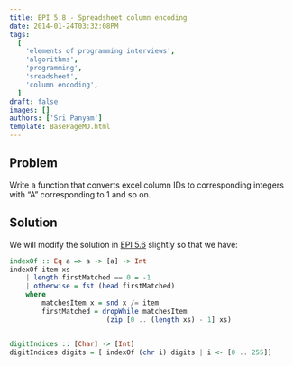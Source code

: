 ```yaml
---
title: EPI 5.8 - Spreadsheet column encoding
date: 2014-01-24T03:32:08PM
tags:
  [
    'elements of programming interviews',
    'algorithms',
    'programming',
    'sreadsheet',
    'column encoding',
  ]
draft: false
images: []
authors: ['Sri Panyam']
template: BasePageMD.html
---
```


## Problem

Write a function that converts excel column IDs to corresponding integers with “A” corresponding to 1 and so on.

## Solution

We will modify the solution in [EPI 5.6](/blog/epi/primitive-types/string-to-integer-conversion-functions/) slightly so that we have:

```haskell showLineNumbers
indexOf :: Eq a => a -> [a] -> Int
indexOf item xs
    | length firstMatched == 0 = -1
    | otherwise = fst (head firstMatched)
    where
        matchesItem x = snd x /= item
        firstMatched = dropWhile matchesItem
                        (zip [0 .. (length xs) - 1] xs)


digitIndices :: [Char] -> [Int]
digitIndices digits = [ indexOf (chr i) digits | i <- [0 .. 255]]
```
